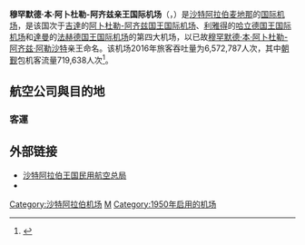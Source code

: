 {{Infobox Airport 
| airport_name = <center>穆罕默德·本·阿卜杜勒-阿齐兹亲王国际机场<br><small>{{rtl-lang|ar|مطار الأمير محمد بن عبد العزيز الدولي}}</small></center>
|photo = Terminal Lama Bandar Udara Internasional Pangeran Muhammad bin Abdul Aziz Madinah.jpg
| caption      = 
| IATA         = MED
| ICAO         = OEMA
| type         = 民用
| owner        = 
| run by       = 沙特阿拉伯民航总局
| city         = [[沙特阿拉伯|沙特阿拉伯]][[麦地那|麦地那]]
| location     = 沙特阿拉伯麦地那
| elevation    = 656米
| coordinates  = {{Coord|24|33|12|N|039|42|18|E|type:airport|display=inline,title}}
| website      = 
| metric-elev  = 
| metric-rwy   = 
| r1-number    = 17/35
| r1-length-f  = 13,149
| r1-length-m  = 4,008
| r1-surface   = [[瀝青|瀝青]]
| r2-number    = 18/36
| r2-length-f  = 10,039
| r2-length-m  = 3,060
| r2-surface   = 瀝青
| stat-year    = 
| stat1-header = 
| stat1-data   = 
| stat2-header = 
| stat2-data   = 
| footnotes    = 
}}

'''穆罕默德·本·阿卜杜勒-阿齐兹亲王国际机场'''（{{lang-ar|'''مطار الأمير محمد بن عبد العزيز الدولي'''}}，{{Airport codes|MED|OEMA}}）是[[沙特阿拉伯|沙特阿拉伯]][[麦地那|麦地那]]的[[国际机场|国际]][[机场|机场]]，是该国次于[[吉達|吉達]]的[[阿卜杜勒-阿齐兹国王国际机场|阿卜杜勒-阿齐兹国王国际机场]]、[[利雅得|利雅得]]的[[哈立德国王国际机场|哈立德国王国际机场]]和[[達曼|達曼]]的[[法赫德国王国际机场|法赫德国王国际机场]]的第四大机场，以已故[[穆罕默德·本·阿卜杜勒-阿齐兹·阿勒沙特|穆罕默德·本·阿卜杜勒-阿齐兹·阿勒沙特]]亲王命名。该机场2016年旅客吞吐量为6,572,787人次，其中[[朝觐_(伊斯兰教)|朝觐]]包机客流量719,638人次<ref name="ReferenceA">{{cite web|url=http://www.tavyatirimciiliskileri.com/en-EN/Documents/Dec_2016.pdf|title=TAV Traffic Figures - December 2016|publisher=|accessdate=2018-07-23|archive-date=2019-07-28|archive-url=https://web.archive.org/web/20190728085057/http://www.tavyatirimciiliskileri.com/en-EN/Documents/Dec_2016.pdf|dead-url=no}}</ref>。

==航空公司與目的地==
=== 客運 ===
{{Airport-dest-list
|{{flagicon|DZA}} [[阿爾及利亞航空|阿爾及利亞航空]]|[[阿爾及爾胡阿里·布邁丁機場|阿爾及爾]]、[[瓦赫蘭艾哈邁德·本·貝拉國際機場|瓦赫蘭]]
|{{flagicon|ARE}} [[阿拉伯航空|阿拉伯航空]]|[[沙迦國際機場|沙迦]]
|{{flagicon|JOR}} [[約旦阿拉伯航空|約旦阿拉伯航空]]|[[阿勒娅王后国际机场|安曼]]
|{{flagicon|PAK}} [[藍色航空_(巴基斯坦)|藍色航空]]|[[拉合尔阿拉马·伊克巴勒国际机场|拉合爾]]、[[木尔坦国际机场|木爾坦]]
|{{flagicon|CHN}} [[中國國際航空|中國國際航空]]| 朝覲航線：[[北京首都国际机场|北京-首都]]、[[兰州中川国际机场|蘭州]]、[[银川河东国际机场|銀川]]
|{{flagicon|CHN}} [[中國南方航空|中國南方航空]]| 朝覲航線：[[乌鲁木齐地窝堡国际机场|烏魯木齊]]
|{{flagicon|EGY}} [[埃及航空|埃及航空]]|{{tsl|en|Borg El Arab Airport||亞歷山大港}}、[[開羅國際機場|開羅]]
|{{flagicon|ARE}} [[阿聯酋航空|阿聯酋航空]]| [[杜拜國際機場|杜拜]]
|{{flagicon|ARE}} [[阿提哈德航空|阿提哈德航空]]| [[阿布達比國際機場|阿布達比]]
|{{flagicon|ARE}} [[杜拜航空|杜拜航空]]|[[杜拜國際機場|杜拜]]
|{{flagicon|SAU}} [[納斯航空|納斯航空]]|[[杜拜國際機場|杜拜]]、[[萨比哈·格克琴国际机场|伊斯坦堡-薩比哈·格克琴]]、[[阿卜杜勒-阿齐兹国王国际机场|吉達]]、[[喀土穆国际机场|喀土穆]]、[[科威特國際機場|科威特市]]、[[哈立德国王国际机场|利雅得]]、[[沙迦國際機場|沙迦]]
|{{flagicon|IDN}} [[加魯達印尼航空|加魯達印尼航空]]|季節性：[[瓜拉納穆國際機場|棉蘭]]
|{{flagicon|BHR}} [[海灣航空|海灣航空]]|[[巴林国际机场|巴林-穆哈拉格]]
|{{flagicon|KWT}} [[科威特航空|科威特航空]]|[[科威特國際機場|科威特市]]
|{{flagicon|IRN}} [[馬漢航空|馬漢航空]]|朝覲航線：{{tsl|en|Isfahan International Airport|伊斯法罕国际机场|伊斯法罕}}、[[伊玛目霍梅尼国际机场|德黑蘭-艾哈邁達巴德]]
|{{flagicon|MYS}} [[馬來西亞國際航空|馬來西亞國際航空]]|朝覲航線：[[士乃国际机场|新山]]<ref>https://www.theedgemarkets.com/article/malaysia-airlines-starts-hajj-charter</ref>、[[蘇丹馬末國際機場|瓜拉登嘉樓]]、[[檳城國際機場|檳城]]
|{{flagicon|LBN}} [[中東航空|中東航空]]|季節性：[[贝鲁特-拉菲克·哈里里国际机场|貝魯特]]
|{{flagicon|OMN}} [[阿曼航空|阿曼航空]]|[[馬斯喀特國際機場|馬斯喀特]]
|{{flagicon|PAK}} [[巴基斯坦國際航空|巴基斯坦國際航空]]|{{tsl|en|Faisalabad International Airport|費薩拉巴德國際機場|費薩拉巴德}}、[[伊斯兰堡贝娜齐尔·布托国际机场|伊斯蘭瑪巴德]]、[[真纳国际机场|喀拉蚩]]、[[拉合尔阿拉马·伊克巴勒国际机场|拉合爾]]、[[木尔坦国际机场|木爾坦]]
|{{flagicon|QAT}} [[卡達航空|卡達航空]]|[[哈马德国际机场|杜哈]]
|{{flagicon|MAR}} [[摩洛哥皇家航空|摩洛哥皇家航空]]|[[穆罕默德五世国际机场|卡薩布蘭卡]]、[[阿卜杜勒-阿齐兹国王国际机场|吉達]]<br>季節性：{{tsl|en|Agadir–Al Massira Airport||阿加迪爾}}、{{tsl|en|Fes–Saïss Airport||費茲}}、[[马拉喀什－迈纳拉国际机场|馬拉喀什]]、{{tsl|en|Angads Airport||烏季達}}、[[拉巴特-塞拉国际机场|拉巴特]]、{{tsl|en|Tangier Ibn Battouta Airport||丹吉爾}}
|{{flagicon|JOR}} {{tsl|en|Royal Falcon|皇家獵鷹航空}}|[[安曼民航機場|安曼]]
|{{flagicon|JOR}} [[皇家約旦航空|皇家約旦航空]]|[[阿勒娅王后国际机场|安曼]]
|{{flagicon|SAU}} [[沙烏地阿拉伯航空|沙烏地阿拉伯航空]]|[[艾卜哈支線機場|艾卜哈]]、[[阿布達比國際機場|阿布達比]]、{{tsl|en|Borg El Arab Airport||亞歷山大港}}、[[阿勒娅王后国际机场|安曼]]、[[開羅國際機場|開羅]]、[[法赫德国王国际机场|達曼]]、[[沙阿贾拉勒国际机场|達卡]]、[[杜拜國際機場|杜拜]]、[[納伊夫·本·阿卜杜勒王子支線機場|布賴代]]、[[阿塔蒂尔克国际机场|伊斯坦堡]]、[[蘇加諾-哈達國際機場|雅加達]]、[[阿卜杜勒-阿齐兹国王国际机场|吉達]]、[[吉隆坡国际机场|吉隆坡]]、[[真纳国际机场|喀拉蚩]]、[[科威特國際機場|科威特市]]、[[瓜拉納穆國際機場|棉蘭]]、[[馬斯喀特國際機場|馬斯喀特]]、[[朱安达国际机场|泗水]]、{{tsl|en|Tabuk Regional Airport||塔布克}}<br>季節性：{{tsl|en|Ahvaz International Airport|阿瓦士国际机场|阿瓦士}}、[[布什爾機場|布什爾]]、{{tsl|en|Isfahan International Airport|伊斯法罕国际机场|伊斯法罕}}、[[阿德南·曼德列斯機場|伊茲密爾]]、[[沙希德·哈希米内贾德国际机场|馬什哈德]]、[[贾特拉帕蒂·希瓦吉国际机场|孟買]]、[[沙希德·阿亚图拉·达斯特盖卜国际机场|設拉子]]、{{tsl|en|Tabriz International Airport|大不里士国际机场|大不里士}}、[[伊玛目霍梅尼国际机场|德黑蘭-艾哈邁達巴德]]<br>朝覲航線：{{tsl|en|Agadir–Al Massira Airport||阿加迪爾}}、[[穆罕默德五世国际机场|卡薩布蘭卡]]、[[英迪拉·甘地国际机场|德里]]、{{tsl|en|Fes–Saïss Airport||費茲}}、[[法蘭克福機場|法蘭克福]]、[[日内瓦国际机场|日内瓦]]、[[喀土穆国际机场|喀土穆]]、[[内塔吉·苏巴斯·钱德拉·鲍斯国际机场|德姆德姆]]、[[倫敦希斯路機場|倫敦]]、[[马拉喀什－迈纳拉国际机场|馬拉喀什]]、[[米兰-马尔彭萨机场|米蘭]]、{{tsl|en|Angads Airport||烏季達}}、[[拉巴特-塞拉国际机场|拉巴特]]、[[羅馬-菲烏米奇諾機場|羅馬-菲烏米奇諾]]、{{tsl|en|Tangier Ibn Battouta Airport||丹吉爾}}
|{{flagicon|PAK}} [[沙欣航空|沙欣航空]]|[[木尔坦国际机场|木爾坦]]<br>季節性：{{tsl|en|Faisalabad International Airport|費薩拉巴德國際機場|費薩拉巴德}}
|{{flagicon|SUD}} [[蘇丹航空|蘇丹航空]]|[[喀土穆国际机场|喀土穆]]
|{{flagicon|TUR}} [[土耳其航空|土耳其航空]]| [[阿塔蒂尔克国际机场|伊斯坦堡]]
|{{flagicon|BGD}} [[聯合航空_(孟加拉)|孟加拉聯合航空]]|[[沙阿贾拉勒国际机场|達卡]]
|{{flagicon|RUS}} [[烏塔航空|烏塔航空]]|朝覲航線：{{tsl|en|Magas Airport|馬加斯國際機場|馬加斯}}、[[喀山國際機場|喀山]]
}}

==外部链接==
* [https://web.archive.org/web/20071024125741/http://www.gaca.gov.sa/airports.htm 沙特阿拉伯王国民用航空总局]
* {{WAD|OEMA}}

[[Category:沙特阿拉伯机场|Category:沙特阿拉伯机场]]
[[Category:冠以人名的亞洲機場|M]]
[[Category:1950年启用的机场|Category:1950年启用的机场]]